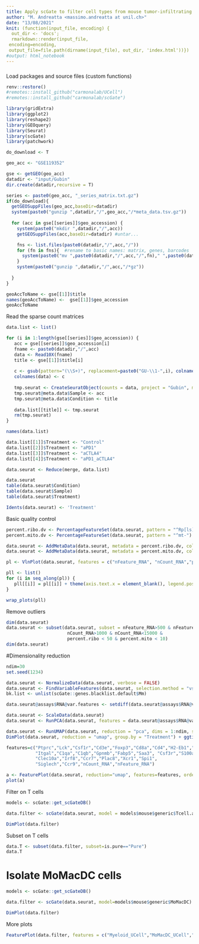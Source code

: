 ```yaml
---
title: Apply scGate to filter cell types from mouse tumor-infiltrating immune cells from Gubin et al. (2018)
author: "M. Andreatta <massimo.andreatta at unil.ch>"
date: "13/08/2021"
knit: (function(input_file, encoding) {
  out_dir <- 'docs';
  rmarkdown::render(input_file,
 encoding=encoding,
 output_file=file.path(dirname(input_file), out_dir, 'index.html'))})
#output: html_notebook
---
```


###  
Load packages and source files (custom functions)
```r
renv::restore()
#remotes::install_github("carmonalab/UCell")
#remotes::install_github("carmonalab/scGate")

library(gridExtra)
library(ggplot2)
library(reshape2)
library(GEOquery)
library(Seurat)
library(scGate)
library(patchwork)
```

```r
do_download <- T

geo_acc <- "GSE119352"

gse <- getGEO(geo_acc)
datadir <- "input/Gubin"
dir.create(datadir,recursive = T)

series <- paste0(geo_acc, "_series_matrix.txt.gz")
if(do_download){
  getGEOSuppFiles(geo_acc,baseDir=datadir)
  system(paste0("gunzip ",datadir,"/",geo_acc,"/*meta_data.tsv.gz")) 
  
  for (acc in gse[[series]]$geo_accession) {
    system(paste0("mkdir ",datadir,"/",acc))
    getGEOSuppFiles(acc,baseDir=datadir) #untar...

    fns <- list.files(paste0(datadir,"/",acc,"/"))
    for (fn in fns){  #rename to basic names: matrix, genes, barcodes
      system(paste0("mv ",paste0(datadir,"/",acc,"/",fn)," ",paste0(datadir,"/",acc,"/",sub(".*_","",fn,perl = T))))
    }
    system(paste0("gunzip ",datadir,"/",acc,"/*gz"))
    
  }
}

geoAccToName <- gse[[1]]$title
names(geoAccToName) <-  gse[[1]]$geo_accession
geoAccToName
```

Read the sparse count matrices 
```r
data.list <- list()

for (i in 1:length(gse[[series]]$geo_accession)) {
   acc = gse[[series]]$geo_accession[i]
   fname <- paste0(datadir,"/",acc)
   data <- Read10X(fname)
   title <- gse[[1]]$title[i]
   
   c <- gsub(pattern="(\\S+)", replacement=paste0("GU-\\1-",i), colnames(data), perl=TRUE)
   colnames(data) <- c
   
   tmp.seurat <- CreateSeuratObject(counts = data, project = "Gubin", min.cells = 3, min.features = 50)
   tmp.seurat@meta.data$Sample <- acc
   tmp.seurat@meta.data$Condition <- title
   
   data.list[[title]] <- tmp.seurat
   rm(tmp.seurat)
}

names(data.list)

data.list[[1]]$Treatment <- "Control" 
data.list[[2]]$Treatment <- "aPD1"
data.list[[3]]$Treatment <- "aCTLA4"
data.list[[4]]$Treatment <- "aPD1_aCTLA4"

data.seurat <- Reduce(merge, data.list)

data.seurat
table(data.seurat$Condition)
table(data.seurat$Sample)
table(data.seurat$Treatment)

Idents(data.seurat) <- 'Treatment'
```

Basic quality control
```r
percent.ribo.dv <- PercentageFeatureSet(data.seurat, pattern = "^Rp[ls]")
percent.mito.dv <- PercentageFeatureSet(data.seurat, pattern = "^mt-")

data.seurat <- AddMetaData(data.seurat, metadata = percent.ribo.dv, col.name = "percent.ribo")
data.seurat <- AddMetaData(data.seurat, metadata = percent.mito.dv, col.name = "percent.mito")

pl <- VlnPlot(data.seurat, features = c("nFeature_RNA", "nCount_RNA","percent.ribo","percent.mito"), ncol = 2, pt.size=0.01, combine=FALSE)

pll <- list()
for (i in seq_along(pl)) {
   pll[[i]] = pl[[i]] + theme(axis.text.x = element_blank(), legend.position = "none")
}

wrap_plots(pll)
```

Remove outliers
```r
dim(data.seurat)
data.seurat <- subset(data.seurat, subset = nFeature_RNA>500 & nFeature_RNA<4000 & 
                       nCount_RNA>1000 & nCount_RNA<15000 &
                       percent.ribo < 50 & percent.mito < 10)
dim(data.seurat)

```


#Dimensionality reduction

```r
ndim=30
set.seed(1234)

data.seurat <- NormalizeData(data.seurat, verbose = FALSE)
data.seurat <- FindVariableFeatures(data.seurat, selection.method = "vst", nfeatures = 1000, verbose = FALSE)
bk.list <- unlist(scGate::genes.blacklist.default$Mm)     

data.seurat@assays$RNA@var.features <- setdiff(data.seurat@assays$RNA@var.features, bk.list)

data.seurat <- ScaleData(data.seurat)
data.seurat <- RunPCA(data.seurat, features = data.seurat@assays$RNA@var.features, ndims.print = 1:5, nfeatures.print = 5, npcs = ndim)

data.seurat <- RunUMAP(data.seurat, reduction = "pca", dims = 1:ndim, seed.use=123)
DimPlot(data.seurat, reduction = "umap", group.by = "Treatment") + ggtitle("UMAP by sample")
```


```r
features=c("Ptprc","Lck","Csf1r","Cd3e","Foxp3","Cd8a","Cd4","H2-Eb1","H2-Aa","Cd300e",
           "Itgal","C1qa","C1qb","Gpnmb","Fabp5","Saa3", "Csf3r","S100a9",
           "Clec10a","Irf8","Ccr7","Plac8","Xcr1","Spi1",
           "Siglech","Ccr9","nCount_RNA","nFeature_RNA")

a <- FeaturePlot(data.seurat, reduction="umap", features=features, order = T,ncol = 4)
plot(a)
```

Filter on T cells
```r
models <- scGate::get_scGateDB()

data.filter <- scGate(data.seurat, model = models$mouse$generic$Tcell.alphabeta)

DimPlot(data.filter)
```

Subset on T cells
```r
data.T <- subset(data.filter, subset=is.pure=="Pure")
data.T
```


# Isolate MoMacDC cells
```r
models <- scGate::get_scGateDB()

data.filter <- scGate(data.seurat, model=models$mouse$generic$MoMacDC)

DimPlot(data.filter)
```

More plots
```r
FeaturePlot(data.filter, features = c("Myeloid_UCell","MoMacDC_UCell","Neutrophils_UCell","Tcell_UCell"))
```


